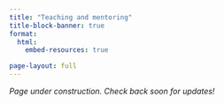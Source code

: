 ```yaml
---
title: "Teaching and mentoring"
title-block-banner: true
format:
  html:
    embed-resources: true

page-layout: full
---
```


*Page under construction. Check back soon for updates!*

